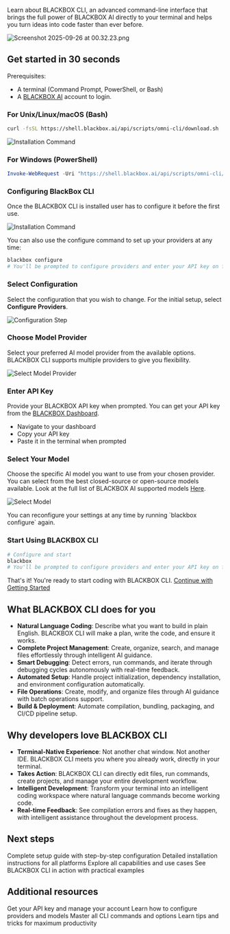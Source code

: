 Learn about BLACKBOX CLI, an advanced command-line interface that brings the full power of BLACKBOX AI directly to your terminal and helps you turn ideas into code faster than ever before.

<img src="/images/Screenshot2025-09-26at00.32.23.png" alt="Screenshot 2025-09-26 at 00.32.23.png" />

## Get started in 30 seconds

Prerequisites:

* A terminal (Command Prompt, PowerShell, or Bash)
* A [BLACKBOX AI](https://www.blackbox.ai) account to login.

### For Unix/Linux/macOS (Bash)

```bash
curl -fsSL https://shell.blackbox.ai/api/scripts/omni-cli/download.sh | bash
```

![Installation Command](/images/blackbox-cli/blackbox_cli-install-command.png)

### For Windows (PowerShell)

```powershell
Invoke-WebRequest -Uri "https://shell.blackbox.ai/api/scripts/omni-cli/download.ps1" -OutFile "download.ps1"; .\download.ps1
```

### Configuring BlackBox CLI

Once the BLACKBOX CLI is installed user has to configure it before the first use. 

![Installation Command](/images/blackbox-cli/blackbox_cli-configure.png)

You can also use the configure command to set up your providers at any time:

```bash
blackbox configure
# You'll be prompted to configure providers and enter your API key on first use
```

### Select Configuration

Select the configuration that you wish to change. For the initial setup, select **Configure Providers**.

![Configuration Step](/images/blackbox-cli/blackbox_cli-configure-step.png)

### Choose Model Provider

Select your preferred AI model provider from the available options. BLACKBOX CLI supports multiple providers to give you flexibility.

![Select Model Provider](/images/blackbox-cli/blackbox_cli-select-model-provider.png)

### Enter API Key

Provide your BLACKBOX API key when prompted. You can get your API key from the [BLACKBOX Dashboard](https://www.blackbox.ai/dashboard).

- Navigate to your dashboard
- Copy your API key
- Paste it in the terminal when prompted

### Select Your Model

Choose the specific AI model you want to use from your chosen provider. You can select from the best closed-source or open-source models available. Look at the full list of BLACKBOX AI supported models [Here](/api-reference/models/chat-models#available-chat-models).

![Select Model](/images/blackbox-cli/blackbox_cli-select-model.png)

<Note>
  You can reconfigure your settings at any time by running `blackbox configure` again.
</Note>


### Start Using BLACKBOX CLI

```bash
# Configure and start
blackbox
# You'll be prompted to configure providers and enter your API key on first use
```


That's it! You're ready to start coding with BLACKBOX CLI. [Continue with Getting Started ](/features/blackbox-cli)

## What BLACKBOX CLI does for you

* **Natural Language Coding**: Describe what you want to build in plain English. BLACKBOX CLI will make a plan, write the code, and ensure it works.
* **Complete Project Management**: Create, organize, search, and manage files effortlessly through intelligent AI guidance.
* **Smart Debugging**: Detect errors, run commands, and iterate through debugging cycles autonomously with real-time feedback.
* **Automated Setup**: Handle project initialization, dependency installation, and environment configuration automatically.
* **File Operations**: Create, modify, and organize files through AI guidance with batch operations support.
* **Build & Deployment**: Automate compilation, bundling, packaging, and CI/CD pipeline setup.

## Why developers love BLACKBOX CLI

* **Terminal-Native Experience**: Not another chat window. Not another IDE. BLACKBOX CLI meets you where you already work, directly in your terminal.
* **Takes Action**: BLACKBOX CLI can directly edit files, run commands, create projects, and manage your entire development workflow.
* **Intelligent Development**: Transform your terminal into an intelligent coding workspace where natural language commands become working code.
* **Real-time Feedback**: See compilation errors and fixes as they happen, with intelligent assistance throughout the development process.

## Next steps

<CardGroup>
  <Card title="Getting Started" icon="rocket" href="/features/blackbox-cli/getting-started">
    Complete setup guide with step-by-step configuration
  </Card>
  
  <Card title="Installation Guide" icon="download" href="/features/blackbox-cli/getting-started#1-install-blackbox-cli">
    Detailed installation instructions for all platforms
  </Card>

  <Card title="Key Features" icon="star" href="/features/blackbox-cli/key-features">
    Explore all capabilities and use cases
  </Card>

  <Card title="Common Use Cases" icon="code" href="/features/blackbox-cli/common-use-cases">
    See BLACKBOX CLI in action with practical examples
  </Card>

</CardGroup>

## Additional resources

<CardGroup>
  <Card title="API Dashboard" icon="key" href="https://www.blackbox.ai/dashboard">
    Get your API key and manage your account
  </Card>

  <Card title="Configuration" icon="gear" href="/features/blackbox-cli/getting-started#2-configure-blackbox-cli">
    Learn how to configure providers and models
  </Card>

  <Card title="Essential Commands" icon="terminal" href="/features/blackbox-cli/getting-started#essential-commands">
    Master all CLI commands and options
  </Card>

  <Card title="Pro Tips" icon="lightbulb" href="/features/blackbox-cli/getting-started#pro-tips-for-beginners">
    Learn tips and tricks for maximum productivity
  </Card>
</CardGroup>
